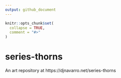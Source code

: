 ```yaml
---
output: github_document
---
```


<!-- README.md is generated from README.Rmd. Please edit that file -->

```r
knitr::opts_chunk$set(
  collapse = TRUE,
  comment = "#>"
)
```

# series-thorns

<!-- badges: start -->
<!-- badges: end -->

An art repository at https://djnavarro.net/series-thorns
